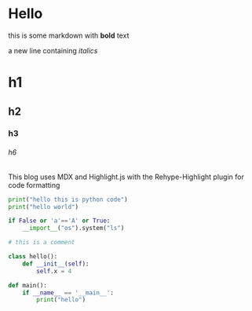 # Hello

this is some markdown with **bold** text

a new line containing _italics_

# h1
## h2
### h3

###### h6

This blog uses MDX and Highlight.js with the Rehype-Highlight plugin for code formatting

```python
print("hello this is python code")
print("hello world")

if False or 'a'=='A' or True:
	__import__("os").system("ls")

# this is a comment

class hello():
	def __init__(self):
		self.x = 4

def main():
	if __name__ == '__main__':
		print("hello")
```

